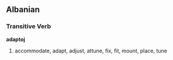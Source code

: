 ==Albanian==

===Transitive Verb===

'''adaptoj'''

# accommodate, adapt, adjust, attune, fix, fit, mount, place, tune